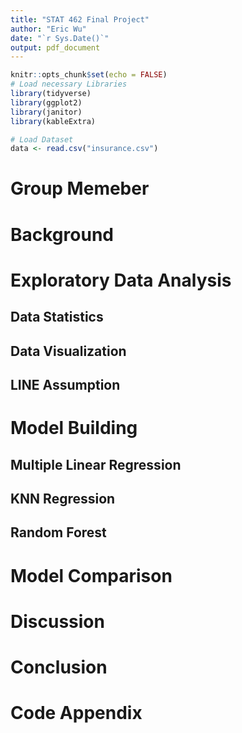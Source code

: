 ```yaml
---
title: "STAT 462 Final Project"
author: "Eric Wu"
date: "`r Sys.Date()`"
output: pdf_document
---
```


```r
knitr::opts_chunk$set(echo = FALSE)
# Load necessary Libraries
library(tidyverse)
library(ggplot2)
library(janitor)
library(kableExtra)

# Load Dataset 
data <- read.csv("insurance.csv")
```

# Group Memeber

# Background

# Exploratory Data Analysis

## Data Statistics

## Data Visualization

## LINE Assumption

# Model Building

## Multiple Linear Regression

## KNN Regression

## Random Forest

# Model Comparison

# Discussion

# Conclusion

# Code Appendix 


